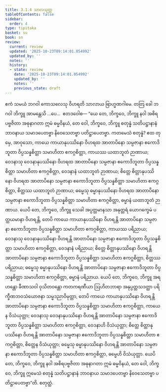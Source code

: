 ```yaml
---
title: 3.1.4 သာလသုတ္တ
tableOfContents: false
sidebar:
  order: 4
type: tipitaka
basket: su
book: sn
review:
  current: review
  updated: '2025-10-23T09:14:01.054992'
  updated_by: ''
  notes: ''
  history:
  - state: review
    date: '2025-10-23T09:14:01.054992'
    updated_by: ''
    notes: ''
    previous_state: draft
---
```



<ReviewStatus review={frontmatter.review} showDetails={true} />

<HypothesisAnnotation frontmatter={frontmatter} />

<DynamicBreadcrumb />

<Division number="370" book="sn" e="ch" v="18" p="333">

<Paragraph number="762" book="sn">
ဧကံ သမယံ ဘဂဝါ ကောသလေသု ဝိဟရတိ သာလာယ ဗြာဟ္မဏဂါမေ. တတြ ခေါ ဘဂဝါ ဘိက္ခူ အာမန္တေသိ …ပေ…  ဧတဒဝေါစ—
</Paragraph>

<Paragraph number="763" book="sn">
“ယေ တေ, ဘိက္ခဝေ, ဘိက္ခူ နဝါ အစိရပဗ္ဗဇိတာ အဓုနာဂတာ ဣမံ ဓမ္မဝိနယံ, တေ ဝေါ, ဘိက္ခဝေ, ဘိက္ခူ စတုန္နံ သတိပဋ္ဌာနာနံ ဘာဝနာယ သမာဒပေတဗ္ဗာ နိဝေသေတဗ္ဗာ ပတိဋ္ဌာပေတဗ္ဗာ. ကတမေသံ စတုန္နံ? ဧထ တုမှေ, အာဝုသော, ကာယေ ကာယာနုပဿိနော ဝိဟရထ အာတာပိနော သမ္ပဇာနာ ဧကောဒိဘူတာ ဝိပ္ပသန္နစိတ္တာ သမာဟိတာ ဧကဂ္ဂစိတ္တာ, ကာယဿ ယထာဘူတံ ဉာဏာယ; ဝေဒနာသု ဝေဒနာနုပဿိနော ဝိဟရထ အာတာပိနော သမ္ပဇာနာ ဧကောဒိဘူတာ ဝိပ္ပသန္နစိတ္တာ သမာဟိတာ ဧကဂ္ဂစိတ္တာ, ဝေဒနာနံ ယထာဘူတံ ဉာဏာယ; စိတ္တေ စိတ္တာနုပဿိနော ဝိဟရထ အာတာပိနော သမ္ပဇာနာ ဧကောဒိဘူတာ ဝိပ္ပသန္နစိတ္တာ သမာဟိတာ ဧကဂ္ဂစိတ္တာ, စိတ္တဿ ယထာဘူတံ ဉာဏာယ; ဓမ္မေသု ဓမ္မာနုပဿိနော ဝိဟရထ အာတာပိနော သမ္ပဇာနာ ဧကောဒိဘူတာ ဝိပ္ပသန္နစိတ္တာ သမာဟိတာ ဧကဂ္ဂစိတ္တာ, ဓမ္မာနံ ယထာဘူတံ ဉာဏာယ.
</Paragraph>

<Paragraph number="764" book="sn">
ယေပိ တေ, ဘိက္ခဝေ, ဘိက္ခူ သေခါ အပ္ပတ္တမာနသာ အနုတ္တရံ ယောဂက္ခေမံ ပတ္ထယမာနာ ဝိဟရန္တိ, တေပိ ကာယေ ကာယာနုပဿိနော ဝိဟရန္တိ အာတာပိနော သမ္ပဇာနာ ဧကောဒိဘူတာ ဝိပ္ပသန္နစိတ္တာ သမာဟိတာ ဧကဂ္ဂစိတ္တာ, ကာယဿ ပရိညာယ; ဝေဒနာသု ဝေဒနာနုပဿိနော ဝိဟရန္တိ အာတာပိနော သမ္ပဇာနာ ဧကောဒိဘူတာ ဝိပ္ပသန္နစိတ္တာ သမာဟိတာ ဧကဂ္ဂစိတ္တာ, ဝေဒနာနံ ပရိညာယ; စိတ္တေ စိတ္တာနုပဿိနော ဝိဟရန္တိ အာတာပိနော သမ္ပဇာနာ ဧကောဒိဘူတာ ဝိပ္ပသန္နစိတ္တာ သမာဟိတာ ဧကဂ္ဂစိတ္တာ, စိတ္တဿ ပရိညာယ; ဓမ္မေသု ဓမ္မာနုပဿိနော ဝိဟရန္တိ အာတာပိနော သမ္ပဇာနာ ဧကောဒိဘူတာ ဝိပ္ပသန္နစိတ္တာ သမာဟိတာ ဧကဂ္ဂစိတ္တာ, ဓမ္မာနံ ပရိညာယ.
</Paragraph>

<Paragraph number="765" book="sn">
ယေပိ တေ, ဘိက္ခဝေ, ဘိက္ခူ အရဟန္တော ခီဏာသဝါ ဝုသိတဝန္တော ကတကရဏီယာ ဩဟိတဘာရာ အနုပ္ပတ္တသဒတ္ထာ ပရိက္ခီဏဘဝသံယောဇနာ သမ္မဒညာဝိမုတ္တာ, တေပိ ကာယေ ကာယာနုပဿိနော ဝိဟရန္တိ အာတာပိနော သမ္ပဇာနာ ဧကောဒိဘူတာ ဝိပ္ပသန္နစိတ္တာ သမာဟိတာ ဧကဂ္ဂစိတ္တာ, ကာယေန ဝိသံယုတ္တာ; ဝေဒနာသု ဝေဒနာနုပဿိနော ဝိဟရန္တိ အာတာပိနော သမ္ပဇာနာ ဧကောဒိဘူတာ ဝိပ္ပသန္နစိတ္တာ သမာဟိတာ ဧကဂ္ဂစိတ္တာ, ဝေဒနာဟိ ဝိသံယုတ္တာ; စိတ္တေ စိတ္တာနုပဿိနော ဝိဟရန္တိ အာတာပိနော သမ္ပဇာနာ ဧကောဒိဘူတာ ဝိပ္ပသန္နစိတ္တာ သမာဟိတာ ဧကဂ္ဂစိတ္တာ, စိတ္တေန ဝိသံယုတ္တာ; ဓမ္မေသု ဓမ္မာနုပဿိနော ဝိဟရန္တိ အာတာပိနော သမ္ပဇာနာ ဧကောဒိဘူတာ ဝိပ္ပသန္နစိတ္တာ သမာဟိတာ ဧကဂ္ဂစိတ္တာ, ဓမ္မေဟိ ဝိသံယုတ္တာ.
</Paragraph>

<Paragraph number="766" book="sn">
ယေပိ တေ, ဘိက္ခဝေ, ဘိက္ခူ နဝါ အစိရပဗ္ဗဇိတာ အဓုနာဂတာ ဣမံ ဓမ္မဝိနယံ, တေ ဝေါ, ဘိက္ခဝေ, ဘိက္ခူ ဣမေသံ စတုန္နံ သတိပဋ္ဌာနာနံ ဘာဝနာယ သမာဒပေတဗ္ဗာ နိဝေသေတဗ္ဗာ ပတိဋ္ဌာပေတဗ္ဗာ”တိ.

</Paragraph>
</Division>

<Paragraph number="767" type="center" book="sn">
စတုတ္ထံ.
</Paragraph>